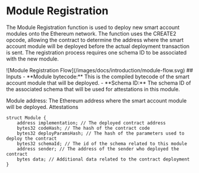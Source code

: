 # Module Registration
The Module Registration function is used to deploy new smart account modules onto the Ethereum network. The function uses the CREATE2 opcode, allowing the contract to determine the address where the smart account module will be deployed before the actual deployment transaction is sent. The registration process requires one schema ID to be associated with the new module.

<Fence className="bg-gray-100">
![Module Registration Flow](/images/docs/introduction/module-flow.svg)
</Fence>
## Inputs
- **Module bytecode:** This is the compiled bytecode of the smart account module that will be deployed.
- **Schema ID:** The schema ID of the associated schema that will be used for attestations in this module.

Module address: The Ethereum address where the smart account module will be deployed.
Attestations

```solidity
struct Module {
    address implementation; // The deployed contract address
    bytes32 codeHash; // The hash of the contract code
    bytes32 deployParamsHash; // The hash of the parameters used to deploy the contract
    bytes32 schemaId; // The id of the schema related to this module
    address sender; // The address of the sender who deployed the contract
    bytes data; // Additional data related to the contract deployment
}
```


